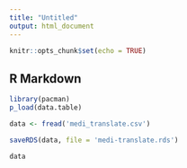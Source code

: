 ```yaml
---
title: "Untitled"
output: html_document
---
```


```r
knitr::opts_chunk$set(echo = TRUE)
```

## R Markdown

```r
library(pacman)
p_load(data.table)
```


```r
data <- fread('medi_translate.csv')
```

```r
saveRDS(data, file = 'medi-translate.rds')
```

```r
data
```


